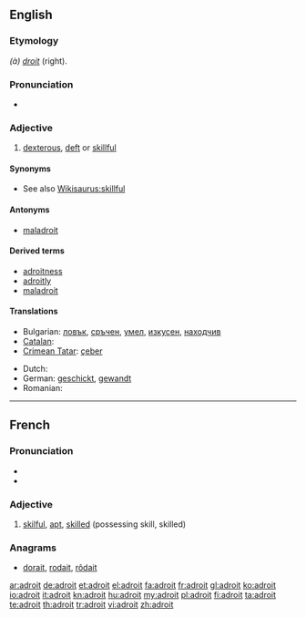 ==English==

===Etymology===
{{etyl|fr}} ''(à) [[droit]]'' (right).

===Pronunciation===
* {{a|US}} {{IPA|/æˈdrɔɪt/}} {{SAMPA|/@drOIt/}}

===Adjective===
{{en-adj|'''more adroit''' or '''[[adroiter]]'''|'''most adroit''' or '''[[adroitest]]'''}}

# [[dexterous]], [[deft]] or [[skillful]]

====Synonyms====
* See also [[Wikisaurus:skillful]]

====Antonyms====
* [[maladroit]]

====Derived terms====
* [[adroitness]]
* [[adroitly]]
* [[maladroit]]

====Translations====
{{trans-top|dextrous}}
* Bulgarian: [[ловък]], [[сръчен]], [[умел]], [[изкусен]], [[находчив]]
* [[Catalan]]: {{t+|ca|destre}}
* [[Crimean Tatar]]: [[çeber]]
{{trans-mid}}
* Dutch: {{t+|nl|handig}}
* German: [[geschickt]], [[gewandt]]
* Romanian: {{t+|ro|descurcăreţ}}
{{trans-bottom}}

----

==French==

===Pronunciation===
* {{IPA|/ad.ʁwa/|lang=fr}}
* {{audio|Fr-adroit.ogg|Audio}}

===Adjective===
{{fr-adj}}

# [[skilful]], [[apt]], [[skilled]] (possessing skill, skilled)

===Anagrams===
* [[dorait#French|dorait]], [[rodait#French|rodait]], [[rôdait#French|rôdait]]

[[ar:adroit]]
[[de:adroit]]
[[et:adroit]]
[[el:adroit]]
[[fa:adroit]]
[[fr:adroit]]
[[gl:adroit]]
[[ko:adroit]]
[[io:adroit]]
[[it:adroit]]
[[kn:adroit]]
[[hu:adroit]]
[[my:adroit]]
[[pl:adroit]]
[[fi:adroit]]
[[ta:adroit]]
[[te:adroit]]
[[th:adroit]]
[[tr:adroit]]
[[vi:adroit]]
[[zh:adroit]]